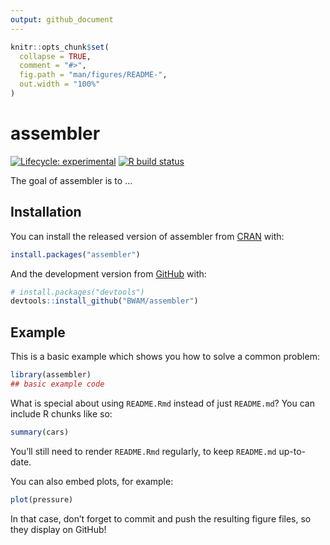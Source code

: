 ```yaml
---
output: github_document
---
```


<!-- README.md is generated from README.Rmd. Please edit that file -->

```r
knitr::opts_chunk$set(
  collapse = TRUE,
  comment = "#>",
  fig.path = "man/figures/README-",
  out.width = "100%"
)
```

# assembler

<!-- badges: start -->
[![Lifecycle: experimental](https://img.shields.io/badge/lifecycle-experimental-orange.svg)](https://www.tidyverse.org/lifecycle/#experimental)
[![R build status](https://github.com/BWAM/assembler/workflows/R-CMD-check/badge.svg)](https://github.com/BWAM/assembler/actions)
<!-- badges: end -->

The goal of assembler is to ...

## Installation

You can install the released version of assembler from [CRAN](https://CRAN.R-project.org) with:

``` r
install.packages("assembler")
```

And the development version from [GitHub](https://github.com/) with:

``` r
# install.packages("devtools")
devtools::install_github("BWAM/assembler")
```
## Example

This is a basic example which shows you how to solve a common problem:

```r
library(assembler)
## basic example code
```

What is special about using `README.Rmd` instead of just `README.md`? You can include R chunks like so:

```r
summary(cars)
```

You'll still need to render `README.Rmd` regularly, to keep `README.md` up-to-date.

You can also embed plots, for example:

```r
plot(pressure)
```

In that case, don't forget to commit and push the resulting figure files, so they display on GitHub!
